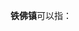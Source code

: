 '''铁佛镇'''可以指：
{{PRC admin/disambig|32/08/30/110/000|34/06/21/106/000|51/10/25/105/000|51/19/21/104/000}}
{{disambig|cat=三字中国镇名消歧义}}